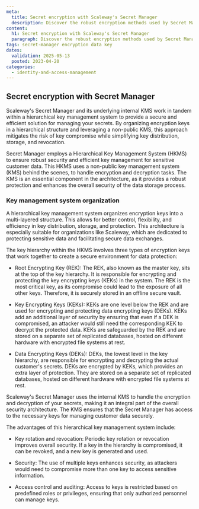 ```yaml
---
meta:
  title: Secret encryption with Scaleway's Secret Manager
  description: Discover the robust encryption methods used by Secret Manager to safeguard sensitive data effectively. Learn about the Hierarchical Key Management System and its pivotal role in securing encryption keys and data integrity.
content:
  h1: Secret encryption with Scaleway's Secret Manager
  paragraph: Discover the robust encryption methods used by Secret Manager to safeguard sensitive data effectively. Learn about the Hierarchical Key Management System and its pivotal role in securing encryption keys and data integrity.
tags: secret-manager encryption data key
dates:
  validation: 2025-05-13
  posted: 2023-04-20
categories:
  - identity-and-access-management
---
```


## Secret encryption with Secret Manager

Scaleway's Secret Manager and its underlying internal KMS work in tandem within a hierarchical key management system to provide a secure and efficient solution for managing your secrets. By organizing encryption keys in a hierarchical structure and leveraging a non-public KMS, this approach mitigates the risk of key compromise while simplifying key distribution, storage, and revocation.

Secret Manager employs a Hierarchical Key Management System (HKMS) to ensure robust security and efficient key management for sensitive customer data. This HKMS uses a non-public key management system (KMS) behind the scenes, to handle encryption and decryption tasks. The KMS is an essential component in the architecture, as it provides a robust protection and enhances the overall security of the data storage process.

### Key management system organization

A hierarchical key management system organizes encryption keys into a multi-layered structure. This allows for better control, flexibility, and efficiency in key distribution, storage, and protection. This architecture is especially suitable for organizations like Scaleway, which are dedicated to protecting sensitive data and facilitating secure data exchanges.

The key hierarchy within the HKMS involves three types of encryption keys that work together to create a secure environment for data protection:

- Root Encrypting Key (REK): The REK, also known as the master key, sits at the top of the key hierarchy. It is responsible for encrypting and protecting the key encrypting keys (KEKs) in the system. The REK is the most critical key, as its compromise could lead to the exposure of all other keys. Therefore, it is securely stored in an offline secure vault.

- Key Encrypting Keys (KEKs): KEKs are one level below the REK and are used for encrypting and protecting data encrypting keys (DEKs). KEKs add an additional layer of security by ensuring that even if a DEK is compromised, an attacker would still need the corresponding KEK to decrypt the protected data. KEKs are safeguarded by the REK and are stored on a separate set of replicated databases, hosted on different hardware with encrypted file systems at rest.

- Data Encrypting Keys (DEKs): DEKs, the lowest level in the key hierarchy, are responsible for encrypting and decrypting the actual customer's secrets. DEKs are encrypted by KEKs, which provides an extra layer of protection. They are stored on a separate set of replicated databases, hosted on different hardware with encrypted file systems at rest.

Scaleway's Secret Manager uses the internal KMS to handle the encryption and decryption of your secrets, making it an integral part of the overall security architecture. The KMS ensures that the Secret Manager has access to the necessary keys for managing customer data securely.

The advantages of this hierarchical key management system include:

- Key rotation and revocation: Periodic key rotation or revocation improves overall security. If a key in the hierarchy is compromised, it can be revoked, and a new key is generated and used.

- Security: The use of multiple keys enhances security, as attackers would need to compromise more than one key to access sensitive information.

- Access control and auditing: Access to keys is restricted based on predefined roles or privileges, ensuring that only authorized personnel can manage keys.